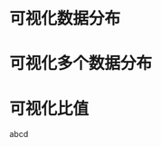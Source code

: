 

# 可视化数据分布 {#chapter-distribution}

# 可视化多个数据分布 {#chapter-multi-distribution}

# 可视化比值 {#chapter-ratio}

abcd
